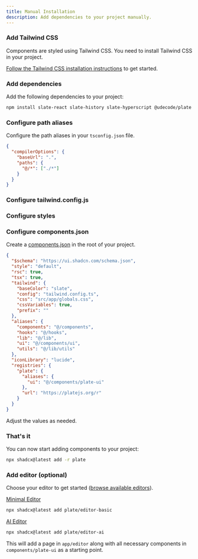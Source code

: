 ```yaml
---
title: Manual Installation
description: Add dependencies to your project manually.
---
```


<Steps>

### Add Tailwind CSS

Components are styled using Tailwind CSS. You need to install Tailwind CSS in your project.

[Follow the Tailwind CSS installation instructions](https://tailwindcss.com/docs/installation) to get started.

### Add dependencies

Add the following dependencies to your project:

```bash
npm install slate-react slate-history slate-hyperscript @udecode/plate @udecode/cn class-variance-authority tailwindcss-animate tailwind-scrollbar-hide lucide-react
```

### Configure path aliases

Configure the path aliases in your `tsconfig.json` file.

```json {3-6} title="tsconfig.json"
{
  "compilerOptions": {
    "baseUrl": ".",
    "paths": {
      "@/*": ["./*"]
    }
  }
}
```

### Configure tailwind.config.js

<ComponentSource src="../../templates/plate-playground-template/tailwind.config.ts" />

### Configure styles

<ComponentSource src="../../templates/plate-playground-template/src/app/globals.css" />

### Configure components.json

Create a [components.json](/docs/components/components-json) in the root of your project.

```json
{
  "$schema": "https://ui.shadcn.com/schema.json",
  "style": "default",
  "rsc": true,
  "tsx": true,
  "tailwind": {
    "baseColor": "slate",
    "config": "tailwind.config.ts",
    "css": "src/app/globals.css",
    "cssVariables": true,
    "prefix": ""
  },
  "aliases": {
    "components": "@/components",
    "hooks": "@/hooks",
    "lib": "@/lib",
    "ui": "@/components/ui",
    "utils": "@/lib/utils"
  },
  "iconLibrary": "lucide",
  "registries": {
    "plate": {
      "aliases": {
        "ui": "@/components/plate-ui"
      },
      "url": "https://platejs.org/r"
    }
  }
}
```

Adjust the values as needed.

### That's it

You can now start adding components to your project:

```bash
npx shadcx@latest add -r plate
```

### Add editor (optional)

Choose your editor to get started ([browse available editors](/editors)). 

[Minimal Editor](https://template.platejs.org/editor)
```bash
npx shadcx@latest add plate/editor-basic
```

[AI Editor](https://playground.platejs.org/editor)
```bash
npx shadcx@latest add plate/editor-ai
```

This will add a page in `app/editor` along with all necessary components in `components/plate-ui` as a starting point.

</Steps>
